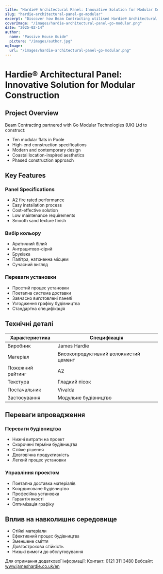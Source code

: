 ```yaml
---
title: "Hardie® Architectural Panel: Innovative Solution for Modular Construction"
slug: "hardie-architectural-panel-go-modular"
excerpt: "Discover how Beam Contracting utilised Hardie® Architectural Panel for their innovative modular flats project in Poole, delivering fire safety and sustainability benefits."
coverImage: "/images/hardie-architectural-panel-go-modular.png"
date: "2025-02-14"
author:
  name: "Passive House Guide"
  picture: "/images/author.jpg"
ogImage:
  url: "/images/hardie-architectural-panel-go-modular.png"
---
```


# Hardie® Architectural Panel: Innovative Solution for Modular Construction

## Project Overview

Beam Contracting partnered with Go Modular Technologies (UK) Ltd to construct:

- Ten modular flats in Poole
- High-end construction specifications
- Modern and contemporary design
- Coastal location-inspired aesthetics
- Phased construction approach

## Key Features

### Panel Specifications
- A2 fire rated performance
- Easy installation process
- Cost-effective solution
- Low maintenance requirements
- Smooth sand texture finish

### Вибір кольору
- Арктичний білий
- Антрацитово-сірий
- Бруківка
- Палітра, натхненна місцем
- Сучасний вигляд

### Переваги установки
- Простий процес установки
- Поетапна система доставки
- Завчасно виготовлені панелі
- Узгодження графіку будівництва
- Стандартна специфікація

## Технічні деталі

| Характеристика | Специфікація |
|----------------|---------------|
| Виробник       | James Hardie  |
| Матеріал       | Високопродуктивний волокнистий цемент |
| Пожежний рейтинг | A2           |
| Текстура       | Гладкий пісок |
| Постачальник   | Vivalda       |
| Застосування   | Модульне будівництво |

## Переваги впровадження

### Переваги будівництва
- Нижчі витрати на проект
- Скорочені терміни будівництва
- Стійке рішення
- Довговічна продуктивність
- Легкий процес установки

### Управління проектом
- Поетапна доставка матеріалів
- Координоване будівництво
- Професійна установка
- Гарантія якості
- Оптимізація графіку

## Вплив на навколишнє середовище

- Стійкі матеріали
- Ефективний процес будівництва
- Зменшене сміття
- Довгострокова стійкість
- Низькі вимоги до обслуговування

Для отримання додаткової інформації:
Контакт: 0121 311 3480
Вебсайт: www.jameshardie.co.uk/en